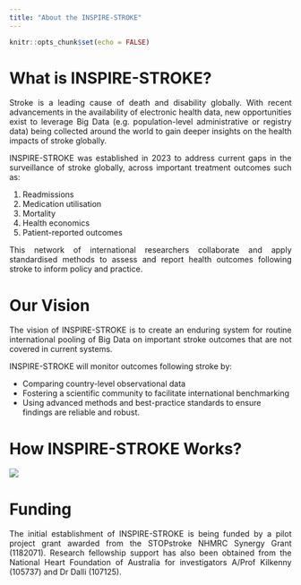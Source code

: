 ```yaml
---
title: "About the INSPIRE-STROKE"
---
```


```r
knitr::opts_chunk$set(echo = FALSE)
```

<head>
<link rel="preconnect" href="https://fonts.googleapis.com">
<link rel="preconnect" href="https://fonts.gstatic.com" crossorigin>
<link href="https://fonts.googleapis.com/css2?family=Roboto:ital,wght@0,100;0,300;0,400;0,500;0,700;0,900;1,100;1,300;1,400;1,500;1,700;1,900&display=swap" rel="stylesheet">
</head>

# What is INSPIRE-STROKE?

<div style='text-align: justify;'>
Stroke is a leading cause of death and disability globally. With recent advancements in the availability of electronic health data, new opportunities exist to leverage Big Data (e.g. population-level administrative or registry data) being collected around the world to gain deeper insights on the health impacts of stroke globally.
</div>

<div style='text-align: justify;'>
INSPIRE-STROKE was established in 2023 to address current gaps in the surveillance of stroke globally, across important treatment outcomes such as:
</div>

1.  Readmissions
2.  Medication utilisation 
3.  Mortality
4.  Health economics
5.  Patient-reported outcomes

<div style='text-align: justify;'>
This network of international researchers collaborate and apply standardised methods to assess and report health outcomes following stroke to inform policy and practice. 
</div>


# Our Vision
<div style='text-align: justify;'>
The vision of INSPIRE-STROKE is to create an enduring system for routine international pooling of Big Data on important stroke outcomes that are not covered in current systems.
</div>

INSPIRE-STROKE will monitor outcomes following stroke by:

-  Comparing country-level observational data
-  Fostering a scientific community to facilitate international benchmarking
-  Using advanced methods and best-practice standards to ensure findings are reliable and robust.

# How INSPIRE-STROKE Works?

![](images/Data_Collaboration_Figure_2024_02_29.png)

# Funding

<div style='text-align: justify;'>
The initial establishment of INSPIRE-STROKE is being funded by a pilot project grant awarded from the STOPstroke NHMRC Synergy Grant (1182071). Research fellowship support has also been obtained from the National Heart Foundation of Australia for investigators A/Prof Kilkenny (105737) and Dr Dalli (107125).
</div>
